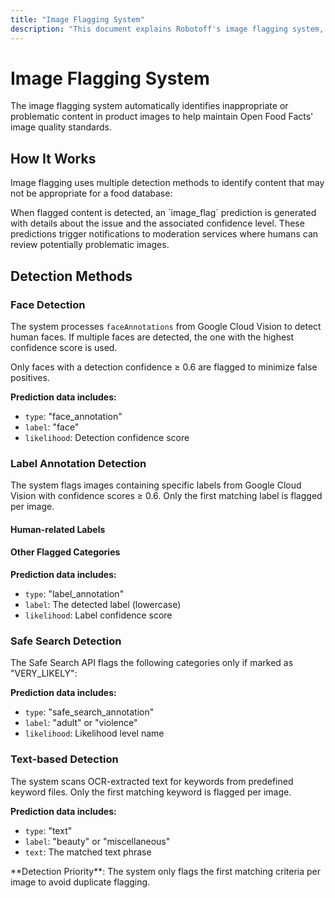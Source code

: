 ```yaml
---
title: "Image Flagging System"
description: "This document explains Robotoff's image flagging system, which automatically identifies inappropriate content in product images. It details detection methods like face detection, label annotation, safe search, and text analysis, along with how predictions are generated."
---
```



# Image Flagging System

The image flagging system automatically identifies inappropriate or problematic content in product images to help maintain Open Food Facts' image quality standards.

## How It Works

Image flagging uses multiple detection methods to identify content that may not be appropriate for a food database:

<Cards>
  <Card title="Face Detection" description="Uses Google Cloud Vision's Face Detection API to identify images containing human faces" />
  <Card title="Label Annotation" description="Scans for labels indicating the presence of humans, pets, electronics, or other non-food items" />
  <Card title="Safe Search" description="Uses Google Cloud Vision's Safe Search API to detect adult content or violence" />
  <Card title="Text Detection" description="Analyzes OCR text for keywords related to beauty products or other inappropriate content" />
</Cards>

<Callout type="info">
  When flagged content is detected, an `image_flag` prediction is generated with details about the issue and the associated confidence level. These predictions trigger notifications to moderation services where humans can review potentially problematic images.
</Callout>

## Detection Methods

### Face Detection

The system processes `faceAnnotations` from Google Cloud Vision to detect human faces. If multiple faces are detected, the one with the highest confidence score is used. 

<Callout type="note">
  Only faces with a detection confidence ≥ 0.6 are flagged to minimize false positives.
</Callout>

**Prediction data includes:**
- `type`: "face_annotation"
- `label`: "face"
- `likelihood`: Detection confidence score

### Label Annotation Detection

The system flags images containing specific labels from Google Cloud Vision with confidence scores ≥ 0.6. Only the first matching label is flagged per image.

#### Human-related Labels

<Cards>
  <Card title="Facial Features" description="Face, Head, Selfie, Hair, Forehead, Chin, Cheek, Eyebrow, Ear, Neck, Jaw, Nose" />
  <Card title="Body Parts" description="Arm, Tooth, Human Leg, Ankle" />
  <Card title="Expressions & Accessories" description="Facial Expression, Glasses, Eyewear" />
  <Card title="Age Groups" description="Child, Baby, Human" />
</Cards>

#### Other Flagged Categories

<Cards>
  <Card title="Pets" description="Dog, Cat" />
  <Card title="Technology" description="Computer, Laptop, Refrigerator" />
  <Card title="Clothing" description="Jeans, Shoe" />
</Cards>

**Prediction data includes:**
- `type`: "label_annotation"
- `label`: The detected label (lowercase)
- `likelihood`: Label confidence score

### Safe Search Detection

The Safe Search API flags the following categories only if marked as "VERY_LIKELY":

<Cards>
  <Card title="Adult Content" description="Sexually explicit material" />
  <Card title="Violence" description="Graphic or violent imagery" />
</Cards>

**Prediction data includes:**
- `type`: "safe_search_annotation"
- `label`: "adult" or "violence"
- `likelihood`: Likelihood level name

### Text-based Detection

The system scans OCR-extracted text for keywords from predefined keyword files. Only the first matching keyword is flagged per image.

<Cards>
  <Card title="Beauty Products" description="Cosmetic-related terms from beauty keyword file" />
  <Card title="Miscellaneous" description="Other inappropriate content keywords from miscellaneous keyword file" />
</Cards>

**Prediction data includes:**
- `type`: "text"
- `label`: "beauty" or "miscellaneous"
- `text`: The matched text phrase

<Callout type="warn">
  **Detection Priority**: The system only flags the first matching criteria per image to avoid duplicate flagging.
</Callout>
